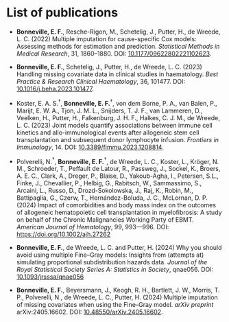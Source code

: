 # List of publications {.unnumbered}

\blfootnote{$^\dagger$These authors contributed equally to this work and share first authorship.}

- **Bonneville, E. F.**, Resche-Rigon, M., Schetelig, J., Putter, H., de Wreede, L. C. (2022) Multiple imputation for cause-specific Cox models: Assessing methods for estimation and prediction. *Statistical Methods in Medical Research*, 31, 1860–1880. DOI: [10.1177/09622802221102623](https://doi.org/10.1177/09622802221102623).

- **Bonneville, E. F.**, Schetelig, J., Putter, H., de Wreede, L. C. (2023) Handling missing covariate data in clinical studies in haematology. *Best Practice & Research Clinical Haematology*, 36, 101477. DOI: [10.1016/j.beha.2023.101477](https://doi.org/10.1016/j.beha.2023.101477).

- Koster, E. A. S.$^\dagger$, **Bonneville, E. F.**$^\dagger$, von dem Borne, P. A., van Balen, P., Marijt, E. W. A., Tjon, J. M. L., Snijders, T. J. F., van Lammeren, D., Veelken, H., Putter, H., Falkenburg, J. H. F., Halkes, C. J. M., de Wreede, L. C. (2023) Joint models quantify associations between immune cell kinetics and allo-immunological events after allogeneic stem cell transplantation and subsequent donor lymphocyte infusion. *Frontiers in Immunology*, 14. DOI: [10.3389/fimmu.2023.1208814](https://doi.org/10.3389/fimmu.2023.1208814).

- Polverelli, N.$^\dagger$, **Bonneville, E. F.**$^\dagger$, de Wreede, L. C., Koster, L., Kröger, N. M., Schroeder, T., Peffault de Latour, R., Passweg, J., Sockel, K., Broers, A. E. C., Clark, A., Dreger, P., Blaise, D., Yakoub-Agha, I., Petersen, S.L., Finke, J., Chevallier, P., Helbig, G., Rabitsch, W., Sammassimo, S., Arcaini, L., Russo, D., Drozd-Sokolowska, J., Raj, K., Robin, M., Battipaglia, G., Czerw, T., Hernández-Boluda, J. C., McLornan, D. P. (2024) Impact of comorbidities and body mass index on the outcomes of allogeneic hematopoietic cell transplantation in myelofibrosis: A study on behalf of the Chronic Malignancies Working Party of EBMT. *American Journal of Hematology*, 99, 993—996. DOI: [https://doi.org/10.1002/ajh.27262](https://doi.org/10.1002/ajh.27262)

- **Bonneville, E. F.**, de Wreede, L. C. and Putter, H. (2024) Why you should avoid using multiple Fine–Gray models: Insights from (attempts at) simulating proportional subdistribution hazards data. *Journal of the Royal Statistical Society Series A: Statistics in Society*, qnae056. DOI: [10.1093/jrsssa/qnae056](https://doi.org/10.1093/jrsssa/qnae056)

- **Bonneville, E. F.**, Beyersmann, J., Keogh, R. H., Bartlett, J. W., Morris, T. P., Polverelli, N., de Wreede, L. C., Putter, H. (2024) Multiple imputation of missing covariates when using the Fine--Gray model. *arXiv preprint* arXiv:2405.16602. DOI: [10.48550/arXiv.2405.16602](
https://doi.org/10.48550/arXiv.2405.16602).

